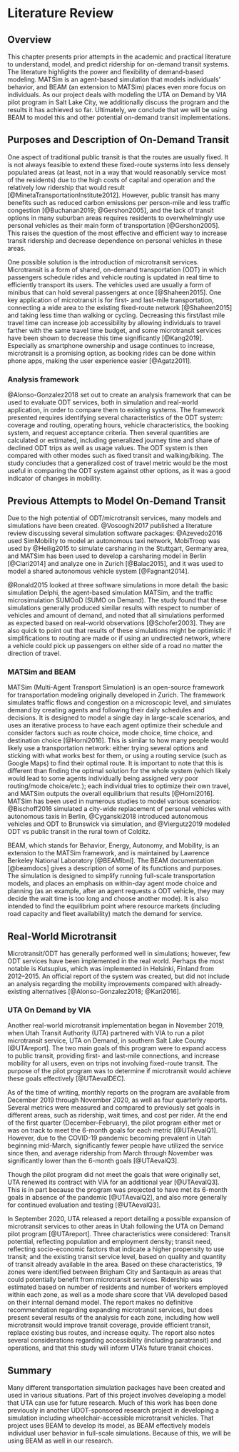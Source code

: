 # Literature Review

## Overview

This chapter presents prior attempts in the academic and practical literature to understand, model, and predict ridership for on-demand transit systems. The literature highlights the power and flexibility of demand-based modeling. MATSim is an agent-based simulation that models individuals’ behavior, and BEAM (an extension to MATSim) places even more focus on individuals. As our project deals with modeling the UTA on Demand by VIA pilot program in Salt Lake City, we additionally discuss the program and the results it has achieved so far. Ultimately, we conclude that we will be using BEAM to model this and other potential on-demand transit implementations.


## Purposes and Description of On-Demand Transit

One aspect of traditional public transit is that the routes are usually fixed. It is not always feasible to extend these fixed-route systems into less densely populated areas (at least, not in a way that would reasonably service most of the residents) due to the high costs of capital and operation and the relatively low ridership that would result [@MinetaTransportationInstitute2012]. However, public transit has many benefits such as reduced carbon emissions per person-mile and less traffic congestion [@Buchanan2019; @Gershon2005], and the lack of transit options in many suburban areas requires residents to overwhelmingly use personal vehicles as their main form of transportation [@Gershon2005]. This raises the question of the most effective and efficient way to increase transit ridership and decrease dependence on personal vehicles in these areas.

One possible solution is the introduction of microtransit services. Microtransit is a form of shared, on-demand transportation (ODT) in which passengers schedule rides and vehicle routing is updated in real time to efficiently transport its users. The vehicles used are usually a form of minibus that can hold several passengers at once [@Shaheen2015]. One key application of microtransit is for first- and last-mile transportation, connecting a wide area to the existing fixed-route network [@Shaheen2015] and taking less time than walking or cycling. Decreasing this first/last mile travel time can increase job accessibility by allowing individuals to travel farther with the same travel time budget, and some microtransit services have been shown to decrease this time significantly [@Kang2019]. Especially as smartphone ownership and usage continues to increase, microtransit is a promising option, as booking rides can be done within phone apps, making the user experience easier [@Agatz2011].

### Analysis framework

@Alonso-Gonzalez2018 set out to create an analysis framework that can be used to evaluate ODT services, both in simulation and real-world application, in order to compare them to existing systems. The framework presented requires identifying several characteristics of the ODT system: coverage and routing, operating hours, vehicle characteristics, the booking system, and request acceptance criteria. Then several quantities are calculated or estimated, including generalized journey time and share of declined ODT trips as well as usage values. The ODT system is then compared with other modes such as fixed transit and walking/biking. The study concludes that a generalized cost of travel metric would be the most useful in comparing the ODT system against other options, as it was a good indicator of changes in mobility.


## Previous Attempts to Model On-Demand Transit

Due to the high potential of ODT/microtransit services, many models and simulations have been created. @Vosooghi2017 published a literature review discussing several simulation software packages: @Azevedo2016 used SimMobility to model an autonomous taxi network, MobiTroop was used by @Heilig2015 to simulate carsharing in the Stuttgart, Germany area, and MATSim has been used to develop a carsharing model in Berlin [@Ciari2014] and analyze one in Zurich [@Balac2015], and it was used to model a shared autonomous vehicle system [@Fagnant2014].

@Ronald2015 looked at three software simulations in more detail: the basic simulation Delphi, the agent-based simulation MATSim, and the traffic microsimulation SUMOoD (SUMO on Demand). The study found that these simulations generally produced similar results with respect to number of vehicles and amount of demand, and noted that all simulations performed as expected based on real-world observations [@Schofer2003]. They are also quick to point out that results of these simulations might be optimistic if simplifications to routing are made or if using an undirected network, where a vehicle could pick up passengers on either side of a road no matter the direction of travel.

### MATSim and BEAM

MATSim (Multi-Agent Transport Simulation) is an open-source framework for transportation modeling originally developed in Zurich. The framework simulates traffic flows and congestion on a microscopic level, and simulates demand by creating agents and following their daily schedules and decisions. It is designed to model a single day in large-scale scenarios, and uses an iterative process to have each agent optimize their schedule and consider factors such as route choice, mode choice, time choice, and destination choice [@Horni2016]. This is similar to how many people would likely use a transportation network: either trying several options and sticking with what works best for them, or using a routing service (such as Google Maps) to find their optimal route. It is important to note that this is different than finding the optimal solution for the whole system (which likely would lead to some agents individually being assigned very poor routing/mode choice/etc.); each individual tries to optimize their own travel, and MATSim outputs the overall equilibrium that results [@Horni2016]. MATSim has been used in numerous studies to model various scenarios: @Bischoff2016 simulated a city-wide replacement of personal vehicles with autonomous taxis in Berlin, @Cyganski2018 introduced autonomous vehicles and ODT to Brunswick via simulation, and @Viergutz2019 modeled ODT vs public transit in the rural town of Colditz.

BEAM, which stands for Behavior, Energy, Autonomy, and Mobility, is an extension to the MATSim framework, and is maintained by Lawrence Berkeley National Laboratory [@BEAMlbnl]. The BEAM documentation [@beamdocs] gives a description of some of its functions and purposes. The simulation is designed to simplify running full-scale transportation models, and places an emphasis on within-day agent mode choice and planning (as an example, after an agent requests a ODT vehicle, they may decide the wait time is too long and choose another mode). It is also intended to find the equilibrium point where resource markets (including road capacity and fleet availability) match the demand for service.


## Real-World Microtransit

Microtransit/ODT has generally performed well in simulations; however, few ODT services have been implemented in the real world. Perhaps the most notable is Kutsuplus, which was implemented in Helsinki, Finland from 2012–2015. An official report of the system was created, but did not include an analysis regarding the mobility improvements compared with already-existing alternatives [@Alonso-Gonzalez2018; @Kari2016].

### UTA On Demand by VIA

Another real-world microtransit implementation began in November 2019, when Utah Transit Authority (UTA) partnered with VIA to run a pilot microtransit service, UTA on Demand, in southern Salt Lake County [@UTAreport]. The two main goals of this program were to expand access to public transit, providing first- and last-mile connections, and increase mobility for all users, even on trips not involving fixed-route transit. The purpose of the pilot program was to determine if microtransit would achieve these goals effectively [@UTAevalDEC].

As of the time of writing, monthly reports on the program are available from December 2019 through November 2020, as well as four quarterly reports. Several metrics were measured and compared to previously set goals in different areas, such as ridership, wait times, and cost per rider. At the end of the first quarter (December–February), the pilot program either met or was on track to meet the 6-month goals for each metric [@UTAevalQ1]. However, due to the COVID-19 pandemic becoming prevalent in Utah beginning mid-March, significantly fewer people have utilized the service since then, and average ridership from March through November was significantly lower than the 6-month goals [@UTAevalQ3].

Though the pilot program did not meet the goals that were originally set, UTA renewed its contract with VIA for an additional year [@UTAevalQ3]. This is in part because the program was projected to have met its 6-month goals in absence of the pandemic [@UTAevalQ2], and also more generally for continued evaluation and testing [@UTAevalQ3].

In September 2020, UTA released a report detailing a possible expansion of microtransit services to other areas in Utah following the UTA on Demand pilot program [@UTAreport]. Three characteristics were considered: Transit potential, reflecting population and employment density; transit need, reflecting socio-economic factors that indicate a higher propensity to use transit; and the existing transit service level, based on quality and quantity of transit already available in the area. Based on these characteristics, 19 zones were identified between Brigham City and Santaquin as areas that could potentially benefit from microtransit services. Ridership was estimated based on number of residents and number of workers employed within each zone, as well as a mode share score that VIA developed based on their internal demand model. The report makes no definitive recommendation regarding expanding microtransit services, but does present several results of the analysis for each zone, including how well microtransit would improve transit coverage, provide efficient transit, replace existing bus routes, and increase equity. The report also notes several considerations regarding accessibility (including paratransit) and operations, and that this study will inform UTA’s future transit choices.


## Summary

Many different transportation simulation packages have been created and used in various situations. Part of this project involves developing a model that UTA can use for future research. Much of this work has been done previously in another UDOT-sponsored research project in developing a simulation including wheelchair-accessible microtransit vehicles. That project uses BEAM to develop its model, as BEAM effectively models individual user behavior in full-scale simulations. Because of this, we will be using BEAM as well in our research.
